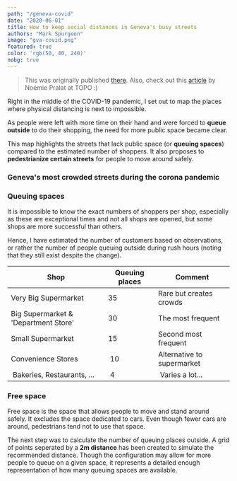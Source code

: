 ```yaml
---
path: "/geneva-covid"
date: "2020-06-01"
title: How to keep social distances in Geneva's busy streets
authors: "Mark Spurgeon"
image: "gva-covid.png"
featured: true
color: 'rgb(50, 40, 240)'
nobg: true
---
```

> This was originally published [there](https://the-duck.github.io/gva-covid-distancing).
> Also, check out this [article](https://topolitique.ch/2020/04/29/comment-reinventer-les-rues-genevoises-post-coronavirus/) 
> by Noémie Pralat at TOPO :)

Right in the middle of the COVID-19 pandemic, I set out to map the places
where physical distancing is next to impossible.

As people were left with more time on their hand and were forced 
to **queue outside** to do their shopping, the need for more public 
space became clear.

This map highlights the streets that lack public space (or **queuing spaces**) compared 
to the estimated number of shoppers. It also proposes to 
**pedestrianize certain streets** for people to move around safely.


### Geneva's most crowded streets during the corona pandemic


<Map />


<Legend>
    <HBox>
        <Square bg="#fcae91" label=" > 5 (OK)" />
        <Square bg="#FC9272" label="< 5" />
        <Square bg="#CB181D" label="< 0" />
        <Square bg="#a50f15" label="< -5 (Critical)" />
    </HBox>
    <HBox>
        <Round bg="#74a9cf" outline="#5C87A5" label="Supermarket" />
        <Round bg="#addd8e" outline="#8AB071" label="Chemist" />
    </HBox>
</Legend>

### Queuing spaces

It is impossible to know the exact numbers of shoppers per shop, especially
as these are exceptional times and not all shops are opened, but some shops 
are more successful than others. 

Hence, I have estimated the number of customers based on observations, or rather
the number of people queuing outside during rush hours (noting that 
they still exist despite the change). 

| Shop | Queuing places | Comment |
|---|---|---|
| Very Big Supermarket | 35 | Rare but creates crowds |
| Big Supermarket & 'Department Store' | 30 | The most frequent |
| Small Supermarket | 15 | Second most frequent |
| Convenience Stores | 10 | Alternative to supermarket |
| Bakeries, Restaurants, ... | 4 | Varies a lot... | 


### Free space

Free space is the space that allows people to move and stand around safely. 
It excludes the space dedicated to cars. Even though fewer cars are
around, pedestrians tend not to use that space. 

The next step was to calculate the number of queuing places outside. A grid of
points seperated by a **2m distance** has been created to simulate the recommended 
distance. Though the configuration may allow for more people to queue on a given 
space, it represents a detailed enough representation of how many queuing spaces 
are available.